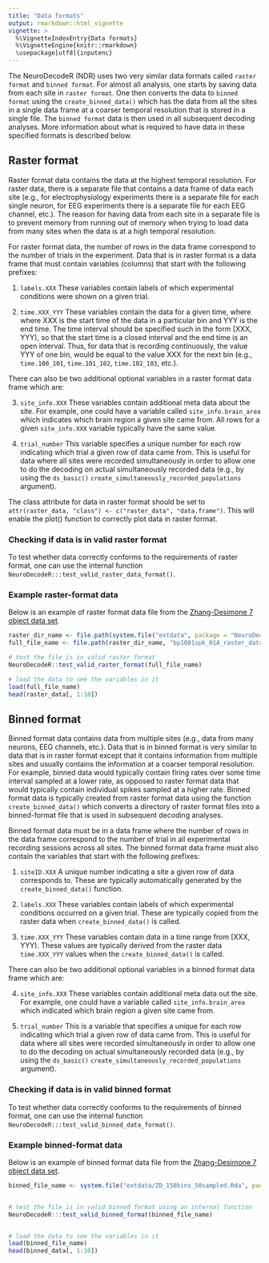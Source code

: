 ```yaml
---
title: "Data formats"
output: rmarkdown::html_vignette
vignette: >
  %\VignetteIndexEntry{Data formats}
  %\VignetteEngine{knitr::rmarkdown}
  \usepackage[utf8]{inputenc}
---
```




The NeuroDecodeR (NDR) uses two very similar data formats called `raster format`
and `binned format`. For almost all analysis, one starts by saving data from
each site in `raster format`. One then converts the data to `binned format`
using the `create_binned_data()` which has the data from all the sites in a
single data frame at a coarser temporal resolution that is stored in a single
file. The `binned format` data is then used in all subsequent decoding analyses.
More information about what is required to have data in these specified formats
is described below.



## Raster format

Raster format data contains the data at the highest temporal resolution. For
raster data, there is a separate file that contains a data frame of data each
site (e.g., for electrophysiology experiments there is a separate file for each
single neuron, for EEG experiments there is a separate file for each EEG
channel, etc.). The reason for having data from each site in a separate file is
to prevent memory from running out of memory when trying to load data from many
sites when the data is at a high temporal resolution.

For raster format data, the number of rows in the data frame correspond to the
number of trials in the experiment. Data that is in raster format is a data
frame that must contain variables (columns) that start with the following
prefixes:

1. `labels.XXX`  These variables contain labels of which experimental conditions
were shown on a given trial.

2. `time.XXX_YYY`  These variables contain the data for a given time, where
where XXX is the start time of the data in a particular bin and YYY is the end
time. The time interval should be specified such in the form [XXX, YYY), so that
the start time is a closed interval and the end time is an open interval. Thus,
for data that is recording continuously, the value YYY of one bin, would be
equal to the value XXX for the next bin (e.g., `time.100_101`, `time.101_102`,
`time.102_103`, etc.).


There can also be two additional optional variables in a raster format data frame which are: 

3. `site_info.XXX` These variables contain additional meta data about the site.
For example, one could have a variable called `site_info.brain_area` which
indicates which brain region a given site came from. All rows for a given
`site_info.XXX` variable typically have the same value.

4. `trial_number` This variable specifies a unique number for each row
indicating which trial a given row of data came from. This is useful for data
where all sites were recorded simultaneously in order to allow one to do the
decoding on actual simultaneously recorded data (e.g., by using the `ds_basic()`
`create_simultaneously_recorded_populations` argument).

The class attribute for data in raster format should be set to
`attr(raster_data, "class") <- c("raster_data", "data.frame")`. This will enable
the plot() function to correctly plot data in raster format.


### Checking if data is in valid raster format

To test whether data correctly conforms to the requirements of raster format,
one can use the internal function `NeuroDecodeR:::test_valid_raster_data_format()`.


### Example raster-format data

Below is an example of raster format data file from the [Zhang-Desimone 7 object
data set](datasets.html).


```r

raster_dir_name <- file.path(system.file("extdata", package = "NeuroDecodeR"), "Zhang_Desimone_7object_raster_data_rda")
full_file_name <- file.path(raster_dir_name, "bp1001spk_01A_raster_data.rda")

# test the file is in valid raster format
NeuroDecodeR::test_valid_raster_format(full_file_name)

# load the data to see the variables in it
load(full_file_name)
head(raster_data[, 1:10])

```






## Binned format


Binned format data contains data from multiple sites (e.g., data from many
neurons, EEG channels, etc.). Data that is in binned format is very similar to
data that is in raster format except that it contains information from multiple
sites and usually contains the information at a coarser temporal resolution. For
example, binned data would typically contain firing rates over some time
interval sampled at a lower rate, as opposed to raster format data that would
typically contain individual spikes sampled at a higher rate. Binned format data
is typically created from raster format data using the function
`create_binned_data()` which converts a directory of raster format files into a
binned-format file that is used in subsequent decoding analyses.

Binned format data must be in a data frame where the number of rows in the data
frame correspond to the number of trial in all experimental recording sessions
across all sites.  The binned format data frame must also contain the variables
that start with the following prefixes:

1. `siteID.XXX` A unique number indicating a site a given row of data corresponds to.
These are typically automatically generated by the `create_binned_data()` function.

2. `labels.XXX`  These variables contain labels of which experimental conditions
occurred on a given trial. These are typically copied from the raster data when
`create_binned_data()` is called.

3. `time.XXX_YYY`  These variables contain data in a time range from [XXX, YYY).
These values are typically derived from the raster data `time.XXX_YYY` values when
the `create_binned_data()` is called.


There can also be two additional optional variables in a binned format data frame which are: 

4. `site_info.XXX` These variables contain additional meta data out the site.
For example, one could have a variable called `site_info.brain_area` which
indicated which brain region a given site came from. 

5. `trial_number` This is a variable that specifies a unique for each row
indicating which trial a given row of data came from. This is useful for data
where all sites were recorded simultaneously in order to allow one to do the
decoding on actual simultaneously recorded data (e.g., by using the `ds_basic()`
`create_simultaneously_recorded_populations` argument).


### Checking if data is in valid binned format

To test whether data correctly conforms to the requirements of binned format,
one can use the internal function `NeuroDecodeR:::test_valid_binned_data_format()`.


### Example binned-format data

Below is an example of binned format data file from the [Zhang-Desimone 7 object
data set](datasets.html).


```r

binned_file_name <- system.file("extdata/ZD_150bins_50sampled.Rda", package="NeuroDecodeR")


# test the file is in valid binned format using an internal function
NeuroDecodeR:::test_valid_binned_format(binned_file_name)


# load the data to see the variables in it
load(binned_file_name)
head(binned_data[, 1:10])


```






